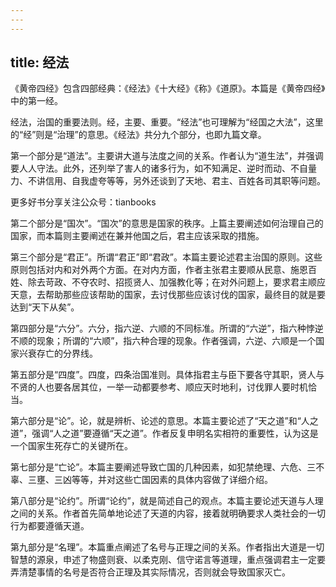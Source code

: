 ```yaml
---
---
---
```

title: 经法
---





《黄帝四经》包含四部经典：《经法》《十大经》《称》《道原》。本篇是《黄帝四经》中的第一经。


经法，治国的重要法则。经，主要、重要。“经法”也可理解为“经国之大法”，这里的“经”则是“治理”的意思。《经法》共分九个部分，也即九篇文章。


第一个部分是“道法”。主要讲大道与法度之间的关系。作者认为“道生法”，并强调要人人守法。此外，还列举了害人的诸多行为，如不知满足、逆时而动、不自量力、不讲信用、自我虚夸等等，另外还谈到了天地、君主、百姓各司其职等问题。


更多好书分享关注公众号：tianbooks


第二个部分是“国次”。“国次”的意思是国家的秩序。上篇主要阐述如何治理自己的国家，而本篇则主要阐述在兼并他国之后，君主应该采取的措施。


第三个部分是“君正”。所谓“君正”即“君政”。本篇主要论述君主治国的原则。这些原则包括对内和对外两个方面。在对内方面，作者主张君主要顺从民意、施恩百姓、除去苛政、不夺农时、招揽贤人、加强教化等；在对外问题上，要求君主顺应天意，去帮助那些应该帮助的国家，去讨伐那些应该讨伐的国家，最终目的就是要达到“天下从矣”。


第四部分是“六分”。六分，指六逆、六顺的不同标准。所谓的“六逆”，指六种悖逆不顺的现象；所谓的“六顺”，指六种合理的现象。作者强调，六逆、六顺是一个国家兴衰存亡的分界线。


第五部分是“四度”。四度，四条治国准则。具体指君主与臣下要各守其职，贤人与不贤的人也要各居其位，一举一动都要参考、顺应天时地利，讨伐罪人要时机恰当。


第六部分是“论”。论，就是辨析、论述的意思。本篇主要论述了“天之道”和“人之道”，强调“人之道”要遵循“天之道”。作者反复申明名实相符的重要性，认为这是一个国家生死存亡的关键所在。


第七部分是“亡论”。本篇主要阐述导致亡国的几种因素，如犯禁绝理、六危、三不辜、三壅、三凶等等，并对这些亡国因素的具体内容做了详细介绍。


第八部分是“论约”。所谓“论约”，就是简述自己的观点。本篇主要论述天道与人理之间的关系。作者首先简单地论述了天道的内容，接着就明确要求人类社会的一切行为都要遵循天道。


第九部分是“名理”。本篇重点阐述了名号与正理之间的关系。作者指出大道是一切智慧的源泉，申述了物盛则衰、以柔克刚、信守诺言等道理，重点强调君主一定要弄清楚事情的名号是否符合正理及其实际情况，否则就会导致国家灭亡。